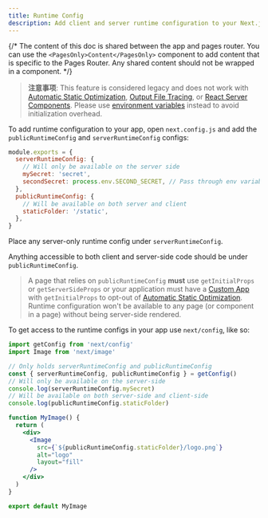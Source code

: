 ```yaml
---
title: Runtime Config
description: Add client and server runtime configuration to your Next.js app.
---
```


{/* The content of this doc is shared between the app and pages router. You can use the `<PagesOnly>Content</PagesOnly>` component to add content that is specific to the Pages Router. Any shared content should not be wrapped in a component. */}

> **注意事项**: This feature is considered legacy and does not work with [Automatic Static Optimization](/docs/pages/building-your-application/rendering/automatic-static-optimization), [Output File Tracing](/docs/pages/api-reference/next-config-js/output#automatically-copying-traced-files), or [React Server Components](/docs/getting-started/react-essentials#server-components). Please use [environment variables](/docs/pages/building-your-application/configuring/environment-variables) instead to avoid initialization overhead.

To add runtime configuration to your app, open `next.config.js` and add the `publicRuntimeConfig` and `serverRuntimeConfig` configs:

```js filename="next.config.js"
module.exports = {
  serverRuntimeConfig: {
    // Will only be available on the server side
    mySecret: 'secret',
    secondSecret: process.env.SECOND_SECRET, // Pass through env variables
  },
  publicRuntimeConfig: {
    // Will be available on both server and client
    staticFolder: '/static',
  },
}
```

Place any server-only runtime config under `serverRuntimeConfig`.

Anything accessible to both client and server-side code should be under `publicRuntimeConfig`.

> A page that relies on `publicRuntimeConfig` **must** use `getInitialProps` or `getServerSideProps` or your application must have a [Custom App](/docs/pages/building-your-application/routing/custom-app) with `getInitialProps` to opt-out of [Automatic Static Optimization](/docs/pages/building-your-application/rendering/automatic-static-optimization). Runtime configuration won't be available to any page (or component in a page) without being server-side rendered.

To get access to the runtime configs in your app use `next/config`, like so:

```jsx
import getConfig from 'next/config'
import Image from 'next/image'

// Only holds serverRuntimeConfig and publicRuntimeConfig
const { serverRuntimeConfig, publicRuntimeConfig } = getConfig()
// Will only be available on the server-side
console.log(serverRuntimeConfig.mySecret)
// Will be available on both server-side and client-side
console.log(publicRuntimeConfig.staticFolder)

function MyImage() {
  return (
    <div>
      <Image
        src={`${publicRuntimeConfig.staticFolder}/logo.png`}
        alt="logo"
        layout="fill"
      />
    </div>
  )
}

export default MyImage
```
